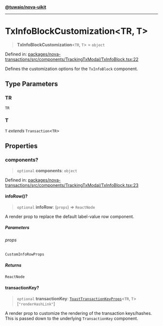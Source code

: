 [**@tuwaio/nova-uikit**](../../../README.md)

***

# TxInfoBlockCustomization\<TR, T\>

> **TxInfoBlockCustomization**\<`TR`, `T`\> = `object`

Defined in: [packages/nova-transactions/src/components/TrackingTxModal/TxInfoBlock.tsx:22](https://github.com/TuwaIO/nova-uikit/blob/9a26710ac8b30dc3dfd19fe675eade473607bcdf/packages/nova-transactions/src/components/TrackingTxModal/TxInfoBlock.tsx#L22)

Defines the customization options for the `TxInfoBlock` component.

## Type Parameters

### TR

`TR`

### T

`T` *extends* `Transaction`\<`TR`\>

## Properties

### components?

> `optional` **components**: `object`

Defined in: [packages/nova-transactions/src/components/TrackingTxModal/TxInfoBlock.tsx:23](https://github.com/TuwaIO/nova-uikit/blob/9a26710ac8b30dc3dfd19fe675eade473607bcdf/packages/nova-transactions/src/components/TrackingTxModal/TxInfoBlock.tsx#L23)

#### infoRow()?

> `optional` **infoRow**: (`props`) => `ReactNode`

A render prop to replace the default label-value row component.

##### Parameters

###### props

`CustomInfoRowProps`

##### Returns

`ReactNode`

#### transactionKey?

> `optional` **transactionKey**: [`ToastTransactionKeyProps`](../interfaces/ToastTransactionKeyProps.md)\<`TR`, `T`\>\[`"renderHashLink"`\]

A render prop to customize the rendering of the transaction keys/hashes.
This is passed down to the underlying `TransactionKey` component.

